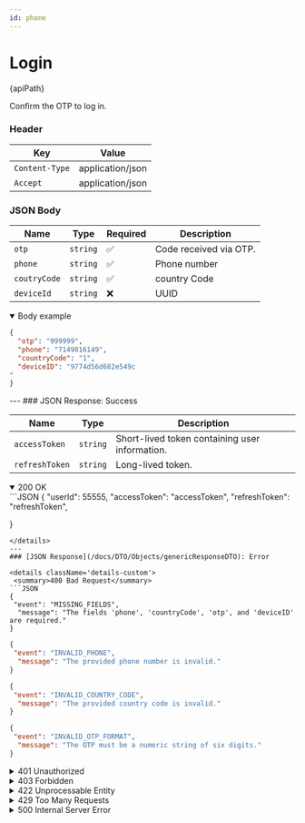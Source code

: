 ```yaml
---
id: phone
---
```


 




# Login 


<div className="highlight-box">
  <HttpMethodTag method={method} /> {apiPath}
</div>





Confirm the OTP to log in.

### Header

| Key      | Value     |
|-------------|----------|
| `Content-Type` | application/json |
| `Accept` | application/json |





### JSON Body
| Name         | Type     | Required           | Description                                                |
|--------------|----------|--------------------|------------------------------------------------------------|
| `otp`        | `string` | :white_check_mark: | Code received via OTP.                                     |
| `phone`      | `string` | :white_check_mark: | Phone number   |
| `coutryCode` | `string` | :white_check_mark: | country Code    |
| `deviceId`   | `string` | :x:                | UUID

<details className='details-custom' open>
 <summary>Body example</summary>

```JSON
{
  "otp": "999999",
  "phone": "7149816149",
  "countryCode": "1",  
  "deviceID": "9774d56d682e549c
"
}

```
</details>
---
### JSON Response: Success

| Name           | Type     | Description                                    |
|----------------|----------|-----------------------------------------------|
| `accessToken`  | `string` | Short-lived token containing user information. |
| `refreshToken` | `string` | Long-lived token.                             |

<details className='details-custom' open>
 <summary>200 OK</summary>
```JSON
{
    "userId": 55555,
    "accessToken": "accessToken",
    "refreshToken": "refreshToken",

}

```
</details>
---
### [JSON Response](/docs/DTO/Objects/genericResponseDTO): Error

<details className='details-custom'>
 <summary>400 Bad Request</summary>
```JSON
{
 "event": "MISSING_FIELDS",
  "message": "The fields 'phone', 'countryCode', 'otp', and 'deviceID' are required."
}
```

```JSON
{
 "event": "INVALID_PHONE",
  "message": "The provided phone number is invalid."
}
```

```JSON
{
 "event": "INVALID_COUNTRY_CODE",
  "message": "The provided country code is invalid."
}
```

```JSON
{
 "event": "INVALID_OTP_FORMAT",
  "message": "The OTP must be a numeric string of six digits."
}
```
</details>

<details className='details-custom'>
<summary>401 Unauthorized</summary>

- 401 Unauthorized

```JSON
{
 "event": "INVALID_OTP",
  "message": "The OTP is incorrect. Please try again."
}
```

```JSON
{
 "event": "EXPIRED_OTP",
  "message": "The OTP has expired. Please request a new one."
}
```

</details>


<details className='details-custom'>
<summary>403 Forbidden</summary>


```JSON
{
 "event": "PHONE_BLOCKED",
  "message": "The phone number is blocked from performing this action."
}
```

```JSON
{
 "event": "DEVICE_BLACKLISTED",
  "message": "This device is blacklisted and cannot perform OTP verification."
}
```

</details>


<details className='details-custom'>
<summary> 422 Unprocessable Entity</summary>


```JSON
{
 "event": "UNSUPPORTED_COUNTRY_CODE",
  "message": "The provided country code is not supported."
}

```

```JSON
{
 "event": "OTP_ALREADY_USED",
  "message": "The OTP has already been used. Please request a new one."
}

```

</details>


<details className='details-custom'>
<summary> 429 Too Many Requests</summary>

```JSON
{
 "event": "TOO_MANY_REQUESTS",
  "message": "You have attempted to validate the OTP too many times. Please wait 2 minutes before trying again."
}

```

</details>

<details className='details-custom'>
<summary> 500 Internal Server Error</summary>
```JSON
{
 "event": "INTERNAL_SERVER_ERROR",
  "message": "An unexpected error occurred while validating the OTP. Please try again later."
}

```
</details>
